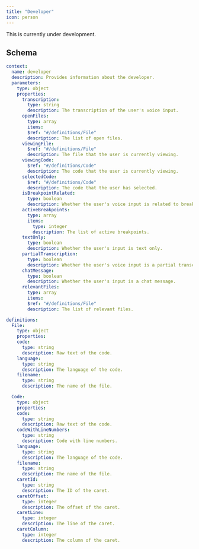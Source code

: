 ```yaml
---
title: "Developer"
icon: person
---
```


<Warning>This is currently under development.</Warning>

## Schema

```yaml
context:
  name: developer
  description: Provides information about the developer.
  parameters:
    type: object
    properties:
      transcription:
        type: string
        description: The transcription of the user's voice input.
      openFiles:
        type: array
        items:
        $ref: "#/definitions/File"
        description: The list of open files.
      viewingFile:
        $ref: "#/definitions/File"
        description: The file that the user is currently viewing.
      viewingCode:
        $ref: "#/definitions/Code"
        description: The code that the user is currently viewing.
      selectedCode:
        $ref: "#/definitions/Code"
        description: The code that the user has selected.
      isBreakpointRelated:
        type: boolean
        description: Whether the user's voice input is related to breakpoints.
      activeBreakpoints:
        type: array
        items:
          type: integer
          description: The list of active breakpoints.
      textOnly:
        type: boolean
        description: Whether the user's input is text only.
      partialTranscription:
        type: boolean
        description: Whether the user's voice input is a partial transcription.
      chatMessage:
        type: boolean
        description: Whether the user's input is a chat message.
      relevantFiles:
        type: array
        items:
        $ref: "#/definitions/File"
        description: The list of relevant files.

definitions:
  File:
    type: object
    properties:
    code:
      type: string
      description: Raw text of the code.
    language:
      type: string
      description: The language of the code.
    filename:
      type: string
      description: The name of the file.

  Code:
    type: object
    properties:
    code:
      type: string
      description: Raw text of the code.
    codeWithLineNumbers:
      type: string
      description: Code with line numbers.
    language:
      type: string
      description: The language of the code.
    filename:
      type: string
      description: The name of the file.
    caretId:
      type: string
      description: The ID of the caret.
    caretOffset:
      type: integer
      description: The offset of the caret.
    caretLine:
      type: integer
      description: The line of the caret.
    caretColumn:
      type: integer
      description: The column of the caret.
```
